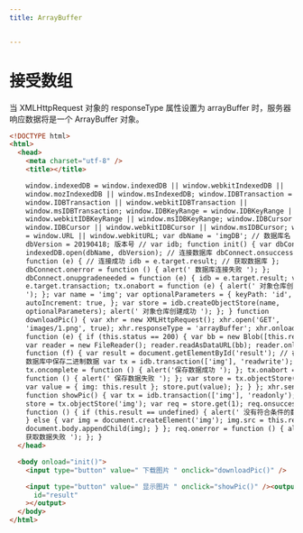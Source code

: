 ```yaml
---
title: ArrayBuffer


---
```


# 接受数组

当 XMLHttpRequest 对象的 responseType 属性设置为 arrayBuffer 时，服务器响应数据将是一个 ArrayBuffer 对象。

```html
<!DOCTYPE html>
<html>
  <head>
    <meta charset="utf-8" />
    <title></title>

    window.indexedDB = window.indexedDB || window.webkitIndexedDB ||
    window.mozIndexedDB || window.msIndexedDB; window.IDBTransaction =
    window.IDBTransaction || window.webkitIDBTransaction ||
    window.msIDBTransaction; window.IDBKeyRange = window.IDBKeyRange ||
    window.webkitIDBKeyRange || window.msIDBKeyRange; window.IDBCursor =
    window.IDBCursor || window.webkitIDBCursor || window.msIDBCursor; window.URL
    = window.URL || window.webkitURL; var dbName = 'imgDB'; // 数据库名 var
    dbVersion = 20190418; 版本号 // var idb; function init() { var dbConnect =
    indexedDB.open(dbName, dbVersion); // 连接数据库 dbConnect.onsuccess =
    function (e) { // 连接成功 idb = e.target.result; // 获取数据库 };
    dbConnect.onerror = function () { alert(' 数据库连接失败 '); };
    dbConnect.onupgradeneeded = function (e) { idb = e.target.result; var tx =
    e.target.transaction; tx.onabort = function (e) { alert(' 对象仓库创建失败
    '); }; var name = 'img'; var optionalParameters = { keyPath: 'id',
    autoIncrement: true, }; var store = idb.createObjectStore(name,
    optionalParameters); alert(' 对象仓库创建成功 '); }; } function
    downloadPic() { var xhr = new XMLHttpRequest(); xhr.open('GET',
    'images/1.png', true); xhr.responseType = 'arrayBuffer'; xhr.onload =
    function (e) { if (this.status == 200) { var bb = new Blob([this.response]);
    var reader = new FileReader(); reader.readAsDataURL(bb); reader.onload =
    function (f) { var result = document.getElementById('result'); // 在 IndexDB
    数据库中保存二进制数据 var tx = idb.transaction(['img'], 'readwrite');
    tx.oncomplete = function () { alert('保存数据成功 '); }; tx.onabort =
    function () { alert(' 保存数据失败 '); }; var store = tx.objectStore('img');
    var value = { img: this.result }; store.put(value); }; } }; xhr.send(); }
    function showPic() { var tx = idb.transaction(['img'], 'readonly'); var
    store = tx.objectStore('img'); var req = store.get(1); req.onsuccess =
    function () { if (this.result == undefined) { alert(' 没有符合条件的数据 ');
    } else { var img = document.createElement('img'); img.src = this.result.img;
    document.body.appendChild(img); } }; req.onerror = function () { alert('
    获取数据失败 '); }; }
  </head>

  <body onload="init()">
    <input type="button" value=" 下载图片 " onclick="downloadPic()" />

    <input type="button" value=" 显示图片 " onclick="showPic()" /><output
      id="result"
    ></output>
  </body>
</html>
```

            
